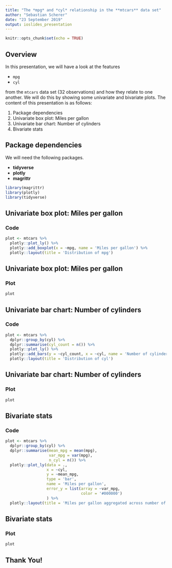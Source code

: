 ```yaml
---
title: "The *mpg* and *cyl* relationship in the **mtcars** data set"
author: "Sebastian Scherer"
date: "23 September 2019"
output: ioslides_presentation
---
```

```r
knitr::opts_chunk$set(echo = TRUE)
```

## Overview

In this presentation, we will have a look at the features

- `mpg`
- `cyl`

from the `mtcars` data set (32 observations) and how they relate to one another. We will do this by showing some univariate and bivariate plots. The content of this presentation is as follows:

1. Package dependencies
2. Univariate box plot: Miles per gallon
3. Univariate bar chart: Number of cylinders
4. Bivariate stats

## Package dependencies

We will need the following packages.

- **tidyverse**
- **plotly**
- **magrittr**

```r
library(magrittr)
library(plotly)
library(tidyverse)
```

## Univariate box plot: Miles per gallon

### Code

```r
plot <- mtcars %>% 
  plotly::plot_ly() %>%
  plotly::add_boxplot(x = ~mpg, name = 'Miles per gallon') %>%
  plotly::layout(title = 'Distribution of mpg')
```

## Univariate box plot: Miles per gallon

### Plot

```r
plot
```

## Univariate bar chart: Number of cylinders

### Code

```r
plot <- mtcars %>% 
  dplyr::group_by(cyl) %>%
  dplyr::summarise(cyl_count = n()) %>%
  plotly::plot_ly() %>%
  plotly::add_bars(y = ~cyl_count, x = ~cyl, name = 'Number of cylinders') %>%
  plotly::layout(title = 'Distribution of cyl')
```

## Univariate bar chart: Number of cylinders

### Plot

```r
plot
```

## Bivariate stats

### Code

```r
plot <- mtcars %>%
  dplyr::group_by(cyl) %>%
  dplyr::summarise(mean_mpg = mean(mpg),
                   var_mpg = var(mpg),
                   n_cyl = n()) %>%
  plotly::plot_ly(data = .,
                  x = ~cyl,
                  y = ~mean_mpg,
                  type = 'bar',
                  name = 'Miles per gallon',
                  error_y = list(array = ~var_mpg,
                                 color = '#000000')
                  ) %>%
  plotly::layout(title = 'Miles per gallon aggregated across number of cylinders')
```

## Bivariate stats

### Plot

```r
plot
```

## Thank You!